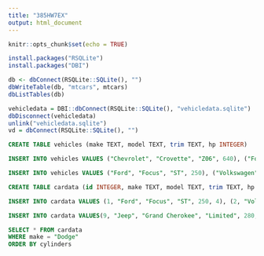 ```yaml
---
title: "385HW7EX"
output: html_document
---
```


```r
knitr::opts_chunk$set(echo = TRUE)
```
```r
install.packages("RSQLite")
install.packages("DBI")
```


```r
db <- dbConnect(RSQLite::SQLite(), "")
dbWriteTable(db, "mtcars", mtcars)
dbListTables(db)
```


```r
vehicledata = DBI::dbConnect(RSQLite::SQLite(), "vehicledata.sqlite")
dbDisconnect(vehicledata)
unlink("vehicledata.sqlite")
vd = dbConnect(RSQLite::SQLite(), "")
```

```sql
CREATE TABLE vehicles (make TEXT, model TEXT, trim TEXT, hp INTEGER)
```
```sql
INSERT INTO vehicles VALUES ("Chevrolet", "Crovette", "Z06", 640), ("Ford","Mustang", "GT", 480), ("Mazda", "Miata", "RF", 185)
```


```sql
INSERT INTO vehicles VALUES ("Ford", "Focus", "ST", 250), ("Volkswagen", "Golf", "GTI", "220"), ("Dodge", "Challenger", "ScatPak", 485), ("Dodge", "Challenger", "Hellcat", 707), ("Dodge", "Challenger", "Hellcat Redeye", 797), ("Jeep", "Grand Cherokee", "TrackHawk", 707), ("Honda", "Civic", "Si", 202), ("Honda", "Civic", "Type R", 303)
```
```sql
CREATE TABLE cardata (id INTEGER, make TEXT, model TEXT, trim TEXT, hp INTEGER, cylinders INTEGER)
```


```sql
INSERT INTO cardata VALUES (1, "Ford", "Focus", "ST", 250, 4), (2, "Volkswagen", "Golf", "GTI", "220", 4), (3, "Dodge", "Challenger", "ScatPak", 485,8), (4, "Dodge", "Challenger", "Hellcat", 707,8), (5, "Dodge", "Challenger", "Hellcat Redeye", 797,8), (6, "Jeep", "Grand Cherokee", "TrackHawk", 707,8), (7, "Honda", "Civic", "Si", 202,4), (8, "Honda", "Civic", "Type R", 303,4)

```
```sql
INSERT INTO cardata VALUES(9, "Jeep", "Grand Cherokee", "Limited", 280, 6), (10, "Jeep", "Wrangler", "Unlimited", 280, 6), (11, "Chevrolet", "Camaro","ZL1", 650, 8), (12, "Chevrolet", "Camaro", "SS", 455, 8), (13, "Dodge", "Challenger", "GT", 305, 6),(14, "Ford","Mustang", "GT350", 528, 8), (13, "Audi", "RS3", "RS3", 394, 5), (14, "Audi", "RS5", "RS5", 444, 6), (15, "Chevrolet", "Equinox","Premier", 165, 4)
```

```sql
SELECT * FROM cardata
WHERE make = "Dodge"
ORDER BY cylinders

```

